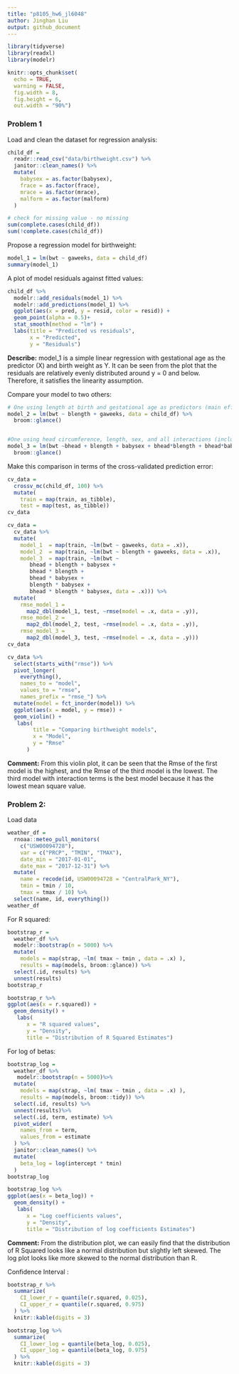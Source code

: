 ```yaml
---
title: "p8105_hw6_jl6048"
author: Jinghan Liu
output: github_document
---
```



```r
library(tidyverse)
library(readxl)
library(modelr)

knitr::opts_chunk$set(
  echo = TRUE,
  warning = FALSE,
  fig.width = 8,
  fig.height = 6,
  out.width = "90%")
```


### Problem 1

Load and clean the dataset for regression analysis:

```r
child_df = 
  readr::read_csv("data/birthweight.csv") %>%
  janitor::clean_names() %>%
  mutate(
    babysex = as.factor(babysex),
    frace = as.factor(frace),
    mrace = as.factor(mrace),
    malform = as.factor(malform)
  )

# check for missing value - no missing
sum(complete.cases(child_df))
sum(!complete.cases(child_df))
```


Propose a regression model for birthweight:
```r
model_1 = lm(bwt ~ gaweeks, data = child_df)
summary(model_1)
```


 A plot of model residuals against fitted values:
```r
child_df %>% 
  modelr::add_residuals(model_1) %>% 
  modelr::add_predictions(model_1) %>% 
  ggplot(aes(x = pred, y = resid, color = resid)) + 
  geom_point(alpha = 0.5)+ 
  stat_smooth(method = "lm") +
  labs(title = "Predicted vs residuals", 
       x = "Predicted", 
       y = "Residuals")
```

**Describe:**
model_1 is a simple linear regression with gestational age as the predictor (X) and birth weight as Y. It can be seen from the plot that the residuals are relatively evenly distributed around y = 0 and below. Therefore, it satisfies the linearity assumption.


Compare your model to two others:

```r
# One using length at birth and gestational age as predictors (main effects only)
model_2 = lm(bwt ~ blength + gaweeks, data = child_df) %>%
  broom::glance()


#One using head circumference, length, sex, and all interactions (including the three-way interaction) between these
model_3 = lm(bwt ~bhead + blength + babysex + bhead*blength + bhead*babysex + blength*babysex + bhead*blength*babysex , data = child_df) %>%
  broom::glance()
```

Make this comparison in terms of the cross-validated prediction error:

```r
cv_data =
  crossv_mc(child_df, 100) %>% 
  mutate(
    train = map(train, as_tibble),
    test = map(test, as_tibble))
cv_data 
```


```r
cv_data = 
  cv_data %>% 
  mutate(
    model_1  = map(train, ~lm(bwt ~ gaweeks, data = .x)),
    model_2  = map(train, ~lm(bwt ~ blength + gaweeks, data = .x)),
    model_3  = map(train, ~lm(bwt ~ 
       bhead + blength + babysex + 
       bhead * blength + 
       bhead * babysex + 
       blength * babysex + 
       bhead * blength * babysex, data = .x))) %>% 
  mutate(
    rmse_model_1 = 
      map2_dbl(model_1, test, ~rmse(model = .x, data = .y)),
    rmse_model_2 = 
      map2_dbl(model_2, test, ~rmse(model = .x, data = .y)),
    rmse_model_3 =
      map2_dbl(model_3, test, ~rmse(model = .x, data = .y)))
cv_data
```


```r
cv_data %>% 
  select(starts_with("rmse")) %>% 
  pivot_longer(
    everything(),
    names_to = "model", 
    values_to = "rmse",
    names_prefix = "rmse_") %>% 
  mutate(model = fct_inorder(model)) %>% 
  ggplot(aes(x = model, y = rmse)) + 
  geom_violin() +
   labs(
        title = "Comparing birthweight models",
        x = "Model",
        y = "Rmse"
      )
```

**Comment:**
From this violin plot, it can be seen that the Rmse of the first model is the highest, and the Rmse of the third model is the lowest. The third model with interaction terms is the best model because it has the lowest mean square value.


### Problem 2:
Load data
```r
weather_df = 
  rnoaa::meteo_pull_monitors(
    c("USW00094728"),
    var = c("PRCP", "TMIN", "TMAX"), 
    date_min = "2017-01-01",
    date_max = "2017-12-31") %>%
  mutate(
    name = recode(id, USW00094728 = "CentralPark_NY"),
    tmin = tmin / 10,
    tmax = tmax / 10) %>%
  select(name, id, everything())
weather_df 
```

 For R squared: 
```r
bootstrap_r =
  weather_df %>% 
  modelr::bootstrap(n = 5000) %>% 
  mutate(
    models = map(strap, ~lm( tmax ~ tmin , data = .x) ),
    results = map(models, broom::glance)) %>% 
  select(.id, results) %>% 
  unnest(results)
bootstrap_r

bootstrap_r %>% 
ggplot(aes(x = r.squared)) + 
  geom_density() +
   labs(
      x = "R squared values",
      y = "Density",
      title = "Distribution of R Squared Estimates")

```

For log of betas:
```r
bootstrap_log =
  weather_df %>% 
   modelr::bootstrap(n = 5000)%>% 
  mutate(
    models = map(strap, ~lm( tmax ~ tmin , data = .x) ),
    results = map(models, broom::tidy)) %>% 
  select(.id, results) %>% 
  unnest(results)%>% 
  select(.id, term, estimate) %>% 
  pivot_wider(
    names_from = term,
    values_from = estimate
  ) %>% 
  janitor::clean_names() %>% 
  mutate(
    beta_log = log(intercept * tmin)
  ) 
bootstrap_log

bootstrap_log %>% 
ggplot(aes(x = beta_log)) + 
  geom_density() +
   labs(
      x = "Log coefficients values",
      y = "Density",
      title = "Distribution of log coefficients Estimates")

```
**Comment:**
From the distribution plot, we can easily find that the distribution of R Squared looks like a normal distribution but slightly left skewed. The log plot looks like more skewed to the normal distribution than R.



Confidence Interval :

```r
bootstrap_r %>% 
  summarize(
    CI_lower_r = quantile(r.squared, 0.025),
    CI_upper_r = quantile(r.squared, 0.975)
  ) %>% 
  knitr::kable(digits = 3)

bootstrap_log %>% 
  summarize(
    CI_lower_log = quantile(beta_log, 0.025),
    CI_upper_log = quantile(beta_log, 0.975)
  ) %>% 
  knitr::kable(digits = 3)

```

